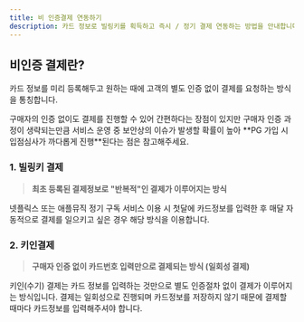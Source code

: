```yaml
---
title: 비 인증결제 연동하기
description: 카드 정보로 빌링키를 획득하고 즉시 / 정기 결제 연동하는 방법을 안내합니다.
---
```



## 비인증 결제란?

카드 정보를 미리 등록해두고 원하는 때에 고객의 별도 인증 없이 결제를 요청하는 방식을 통칭합니다.

<Hint style="info">
구매자의 인증 없이도 결제를 진행할 수 있어 간편하다는 장점이 있지만 구매자 인증 과정이 생략되는만큼 서비스 운영 중 보안상의 이슈가 발생할 확률이 높아 **PG 가입 시 입점심사가 까다롭게 진행**된다는 점은 참고해주세요.

</Hint>

### 1. 빌링키 결제

> **최초 등록된 결제정보로 "반복적"인 결제가 이루어지는 방식**

넷플릭스 또는 애플뮤직 정기 구독 서비스 이용 시 첫달에 카드정보를 입력한 후 매달 자동적으로 결제를 일으키고 싶은 경우 해당 방식을 이용합니다.

### 2. 키인결제

> **구매자 인증 없이 카드번호 입력만으로 결제되는 방식 (일회성 결제)**

키인(수기) 결제는 카드 정보를 입력하는 것만으로 별도 인증절차 없이 결제가 이루어지는 방식입니다. 결제는 일회성으로 진행되며 카드정보를 저장하지 않기 때문에 결제할 때마다 카드정보를 입력해주셔야 합니다.
